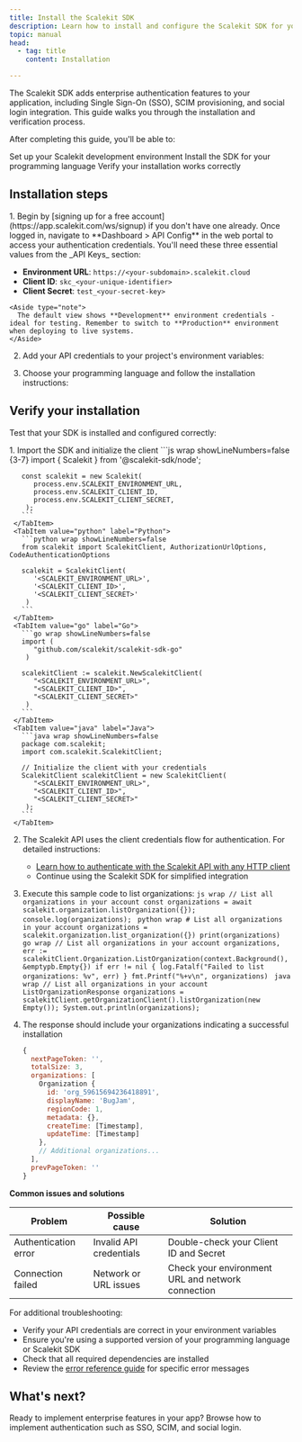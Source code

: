 ```yaml
---
title: Install the Scalekit SDK
description: Learn how to install and configure the Scalekit SDK for your B2B SaaS application
topic: manual
head:
  - tag: title
    content: Installation

---
```




The Scalekit SDK adds enterprise authentication features to your application, including Single Sign-On (SSO), SCIM provisioning, and social login integration. This guide walks you through the installation and verification process.

After completing this guide, you'll be able to:

<CheckItem iconName="approve-check"> Set up your Scalekit development environment</CheckItem>
<CheckItem iconName="approve-check"> Install the SDK for your programming language</CheckItem>
<CheckItem iconName="approve-check"> Verify your installation works correctly</CheckItem>

## Installation steps

<Steps>
1. Begin by [signing up for a free account](https://app.scalekit.com/ws/signup) if you don't have one already. Once logged in, navigate to **Dashboard > API Config** in the web portal to access your authentication credentials. You'll need these three essential values from the _API Keys_ section:

   - **Environment URL**: `https://<your-subdomain>.scalekit.cloud`
   - **Client ID**: `skc_<your-unique-identifier>`
   - **Client Secret**: `test_<your-secret-key>`

    <Aside type="note">
      The default view shows **Development** environment credentials - ideal for testing. Remember to switch to **Production** environment when deploying to live systems.
    </Aside>

2. Add your API credentials to your project's environment variables:
   <Env />

3. Choose your programming language and follow the installation instructions:
   <InstallSDK />

</Steps>

## Verify your installation

Test that your SDK is installed and configured correctly:

<Steps>
1. Import the SDK and initialize the client
   <Tabs>
     <TabItem value="javascript" label="Node.js">
       ```js wrap showLineNumbers=false {3-7}
       import { Scalekit } from '@scalekit-sdk/node';

       const scalekit = new Scalekit(
          process.env.SCALEKIT_ENVIRONMENT_URL,
          process.env.SCALEKIT_CLIENT_ID,
          process.env.SCALEKIT_CLIENT_SECRET,
        );
       ```
     </TabItem>
     <TabItem value="python" label="Python">
       ```python wrap showLineNumbers=false
       from scalekit import ScalekitClient, AuthorizationUrlOptions, CodeAuthenticationOptions

       scalekit = ScalekitClient(
          '<SCALEKIT_ENVIRONMENT_URL>',
          '<SCALEKIT_CLIENT_ID>',
          '<SCALEKIT_CLIENT_SECRET>'
        )
       ```
     </TabItem>
     <TabItem value="go" label="Go">
       ```go wrap showLineNumbers=false
       import (
          "github.com/scalekit/scalekit-sdk-go"
        )

       scalekitClient := scalekit.NewScalekitClient(
          "<SCALEKIT_ENVIRONMENT_URL>",
          "<SCALEKIT_CLIENT_ID>",
          "<SCALEKIT_CLIENT_SECRET>"
        )
       ```
     </TabItem>
     <TabItem value="java" label="Java">
       ```java wrap showLineNumbers=false
       package com.scalekit;
       import com.scalekit.ScalekitClient;

       // Initialize the client with your credentials
       ScalekitClient scalekitClient = new ScalekitClient(
          "<SCALEKIT_ENVIRONMENT_URL>",
          "<SCALEKIT_CLIENT_ID>",
          "<SCALEKIT_CLIENT_SECRET>"
        );
       ```
     </TabItem>
   </Tabs>

2. The Scalekit API uses the client credentials flow for authentication. For detailed instructions:
   - [Learn how to authenticate with the Scalekit API with any HTTP client](/reference/api-catalog/authenticate-scalekit-api/)
   - Continue using the Scalekit SDK for simplified integration

3. Execute this sample code to list organizations:
   <Tabs>
     <TabItem value="javascript" label="Node.js">
       ```js wrap
       // List all organizations in your account
       const organizations = await scalekit.organization.listOrganization({});
       console.log(organizations);
       ```
     </TabItem>
     <TabItem value="python" label="Python">
       ```python wrap
       # List all organizations in your account
       organizations = scalekit.organization.list_organization({})
       print(organizations)
       ```
     </TabItem>
     <TabItem value="go" label="Go">
       ```go wrap
       // List all organizations in your account
       organizations, err := scalekitClient.Organization.ListOrganization(context.Background(), &emptypb.Empty{})
       if err != nil {
         log.Fatalf("Failed to list organizations: %v", err)
       }
       fmt.Printf("%+v\n", organizations)
       ```
     </TabItem>
     <TabItem value="java" label="Java">
       ```java wrap
       // List all organizations in your account
       ListOrganizationResponse organizations = scalekitClient.getOrganizationClient().listOrganization(new Empty());
       System.out.println(organizations);
       ```
     </TabItem>
   </Tabs>

3. The response should include your organizations indicating a successful installation
   ```js
   {
     nextPageToken: '',
     totalSize: 3,
     organizations: [
       Organization {
         id: 'org_59615694236418891',
         displayName: 'BugJam',
         regionCode: 1,
         metadata: {},
         createTime: [Timestamp],
         updateTime: [Timestamp]
       },
       // Additional organizations...
     ],
     prevPageToken: ''
   }
   ```
</Steps>

**Common issues and solutions**

| Problem | Possible cause | Solution |
|---------|----------------|----------|
| Authentication error | Invalid API credentials | Double-check your Client ID and Secret |
| Connection failed | Network or URL issues | Check your environment URL and network connection |

For additional troubleshooting:

- Verify your API credentials are correct in your environment variables
- Ensure you're using a supported version of your programming language or Scalekit SDK
- Check that all required dependencies are installed
- Review the [error reference guide](/reference/errors) for specific error messages

## What's next?

Ready to implement enterprise features in your app? Browse how to implement authentication such as SSO, SCIM, and social login.
